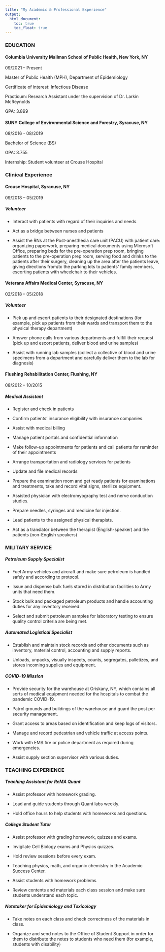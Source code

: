 ```yaml
---
title: "My Academic & Professional Experience"
output: 
  html_document:
    toc: true
    toc_float: true
---
```


### EDUCATION


#### Columbia University Mailman School of Public Health, New York, NY

09/2021 – Present

Master of Public Health (MPH), Department of Epidemiology

Certificate of interest: Infectious Disease

Practicum: Research Assistant under the supervision of Dr. Larkin McReynolds

GPA:  3.899


#### SUNY College of Environmental Science and Forestry, Syracuse, NY                                                   

08/2016 - 08/2019

Bachelor of Science (BS) 

GPA: 3.755

Internship: Student volunteer at Crouse Hospital


### Clinical Experience

#### Crouse Hospital, Syracuse, NY  

09/2018 – 05/2019

##### *Volunteer*

* Interact with patients with regard of their inquiries and needs

* Act as a bridge between nurses and patients

* Assist the RNs at the Post-anesthesia care unit (PACU) with patient care: organizing paperwork, preparing medical documents using Microsoft Office, 
  preparing beds for the pre-operation prep room, bringing   patients to the pre-operation prep room, serving food and drinks to the patients after 
  their surgery, cleaning up the area after the patients leave, giving directions from/to the parking lots to patients’ family members, 
  escorting patients with wheelchair to their vehicles. 

#### Veterans Affairs Medical Center, Syracuse, NY     

02/2018 – 05/2018

##### *Volunteer*

* Pick up and escort patients to their designated destinations (for example, pick up patients from their wards and transport them to the physical therapy department) 

* Answer phone calls from various departments and fulfill their request (pick up and escort patients, deliver blood and urine samples)

* Assist with running lab samples (collect a collective of blood and urine specimens from a department and carefully deliver them to the lab for diagnosis)


#### Flushing Rehabilitation Center, Flushing, NY   

08/2012 – 10/2015

##### *Medical Assistant* 

* Register and check in patients

* Confirm patients’ insurance eligibility with insurance companies

* Assist with medical billing

* Manage patient portals and confidential information

* Make follow-up appointments for patients and call patients for reminder of their appointments

* Arrange transportation and radiology services for patients 

* Update and file medical records 

* Prepare the examination room and get ready patients for examinations and treatments, take and record vital signs, sterilize equipment.

* Assisted physician with electromyography test and nerve conduction studies.

* Prepare needles, syringes and medicine for injection.

* Lead patients to the assigned physical therapists.

* Act as a translator between the therapist (English-speaker) and the patients (non-English speakers)


### MILITARY SERVICE

##### *Petroleum Supply Specialist*

* Fuel Army vehicles and aircraft and make sure petroleum is handled safely and according to protocol.

* Issue and dispense bulk fuels stored in distribution facilities to Army units that need them.

* Stock bulk and packaged petroleum products and handle accounting duties for any inventory received.

* Select and submit petroleum samples for laboratory testing to ensure quality control criteria are being met.

##### *Automated Logistical Specialist*

* Establish and maintain stock records and other documents such as inventory, material control, accounting and supply reports.

* Unloads, unpacks, visually inspects, counts, segregates, palletizes, and stores incoming supplies and equipment.

##### *COVID-19 Mission*

* Provide security for the warehouse at Oriskany, NY, which contains all sorts of medical equipment needed for the hospitals to combat the pandemic COVID-19.

* Patrol grounds and buildings of the warehouse and guard the post per security management.

* Grant access to areas based on identification and keep logs of visitors.

* Manage and record pedestrian and vehicle traffic at access points.

* Work with EMS fire or police department as required during emergencies.

* Assist supply section supervisor with various duties.


### TEACHING EXPERIENCE

##### *Teaching Assistant for ReMA Quant*

* Assist professor with homework grading.

* Lead and guide students through Quant labs weekly.

* Hold office hours to help students with homeworks and questions.


##### *College Student Tutor*

* Assist professor with grading homework, quizzes and exams.

* Invigilate Cell Biology exams and Physics quizzes.

* Hold review sessions before every exam.

* Teaching physics, math, and organic chemistry in the Academic Success Center.

* Assist students with homework problems.

* Review contents and materials each class session and make sure students understand each topic.


##### *Notetaker for Epidemiology and Toxicology*

* Take notes on each class and check correctness of the materials in class.

* Organize and send notes to the Office of Student Support in order for them to distribute the notes to students who need them (for example, students with disability) 









